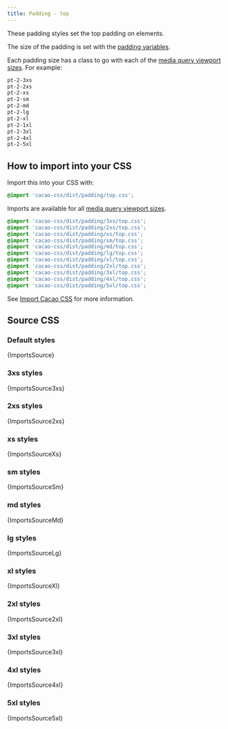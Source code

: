 ```yaml
---
title: Padding - top
---
```


These padding styles set the top padding on elements.

The size of the padding is set with the [padding variables](/styles/padding/variables).

Each padding size has a class to go with each of the [media query viewport sizes](/styles/media#viewport-media-queries). For example:

```css
pt-2-3xs
pt-2-2xs
pt-2-xs
pt-2-sm
pt-2-md
pt-2-lg
pt-2-xl
pt-2-1xl
pt-2-3xl
pt-2-4xl
pt-2-5xl
```


## How to import into your CSS

Import this into your CSS with:

```css
@import 'cacao-css/dist/padding/top.css';
```

Imports are available for all [media query viewport sizes](/styles/media#viewport-media-queries).

```css
@import 'cacao-css/dist/padding/3xs/top.css';
@import 'cacao-css/dist/padding/2xs/top.css';
@import 'cacao-css/dist/padding/xs/top.css';
@import 'cacao-css/dist/padding/sm/top.css';
@import 'cacao-css/dist/padding/md/top.css';
@import 'cacao-css/dist/padding/lg/top.css';
@import 'cacao-css/dist/padding/xl/top.css';
@import 'cacao-css/dist/padding/2xl/top.css';
@import 'cacao-css/dist/padding/3xl/top.css';
@import 'cacao-css/dist/padding/4xl/top.css';
@import 'cacao-css/dist/padding/5xl/top.css';
```

See [Import Cacao CSS](/import) for more information.

## Source CSS

<!-- markdownlint-disable -->

### Default styles

<CodeBlock language="css" title="padding/top.css">{ImportsSource}</CodeBlock>

### 3xs styles

<CodeBlock language="css" title="padding/3xs/top.css">{ImportsSource3xs}</CodeBlock>

### 2xs styles

<CodeBlock language="css" title="padding/2xs/top.css">{ImportsSource2xs}</CodeBlock>

### xs styles

<CodeBlock language="css" title="padding/xs/top.css">{ImportsSourceXs}</CodeBlock>

### sm styles

<CodeBlock language="css" title="padding/sm/top.css">{ImportsSourceSm}</CodeBlock>

### md styles

<CodeBlock language="css" title="padding/md/top.css">{ImportsSourceMd}</CodeBlock>

### lg styles

<CodeBlock language="css" title="padding/lg/top.css">{ImportsSourceLg}</CodeBlock>

### xl styles

<CodeBlock language="css" title="padding/xl/top.css">{ImportsSourceXl}</CodeBlock>

### 2xl styles

<CodeBlock language="css" title="padding/2xl/top.css">{ImportsSource2xl}</CodeBlock>

### 3xl styles

<CodeBlock language="css" title="padding/3xl/top.css">{ImportsSource3xl}</CodeBlock>

### 4xl styles

<CodeBlock language="css" title="padding/4xl/top.css">{ImportsSource4xl}</CodeBlock>

### 5xl styles

<CodeBlock language="css" title="padding/5xl/top.css">{ImportsSource5xl}</CodeBlock>
